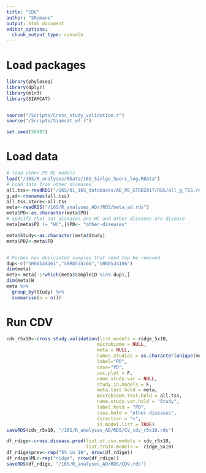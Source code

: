 ```yaml
---
title: "CDV"
author: "SRomano"
output: html_document
editor_options: 
  chunk_output_type: console
---
```


# Load packages

```r
library(phyloseq)
library(dplyr)
library(mlr3)
library(SIAMCAT)


source("/Scripts/Cross_study_validation.r")
source("/Scripts/Siamcat_wf.r")

set.seed(56987)
```

# Load data
```r
# load other PD ML models
load("/16S/R_analyses/RData/16S_Sinlge_5perc_log.RData")
# Load data from other diseases
all.tss<-readRDS("/16S/01_16S_databases/AD_MS_GTDB2017/RDS/all_g_TSS.rds")
g.ad<-rownames(all.tss)
all.tss.store<-all.tss 
meta<-readRDS("/16S/R_analyses_AD//RDS/meta_ad.rds")
meta$PD<-as.character(meta$PD)
# specify that not diseases are HC and other diseases are disease
meta[meta$PD != "HC",]$PD<- "other-diseases"

meta$Study<-as.character(meta$Study)
meta$PD2<-meta$PD 


# Forbes has duplciated samples that need top be removed
dup<-c("SRR8534161","SRR8534166","SRR8534186")
dim(meta)
meta<-meta[-1*which(meta$SampleID %in% dup),]
dim(meta)W
meta %>%
  group_by(Study) %>%
  summarise(n = n())
```
# Run CDV
```r
cdv_r5x10<-cross.study.validation(list.models = ridge_5x10,
                                 microbiome = NULL,
                                 meta = NULL,
                                 names.studies = as.character(unique(meta$Study)),
                                 label="PD", 
                                 case="PD",
                                 auc.plot = F,
                                 name.study.var = NULL,
                                 study.in.models = F,
                                 meta.test.hold = meta,
                                 microbiome.test.hold = all.tss,
                                 name.study.var.hold = "Study",
                                 label.hold = "PD",
                                 case.hold = "other-diseases", 
                                 direction = "<",
                                 is.model.list = TRUE)
saveRDS(cdv_r5x10, "/16S/R_analyses_AD/RDS/CV_cdv_r5x10.rds")

df_rdige<-cross.disease.pred(list.of.csv.models = cdv_r5x10, 
                             list.train.models =  ridge_5x10)
df_rdige$prev<-rep("5% in 10", nrow(df_rdige))
df_rdige$ML<-rep("ridge", nrow(df_rdige))
saveRDS(df_rdige, "/16S/R_analyses_AD/RDS/CDV.rds")

```
